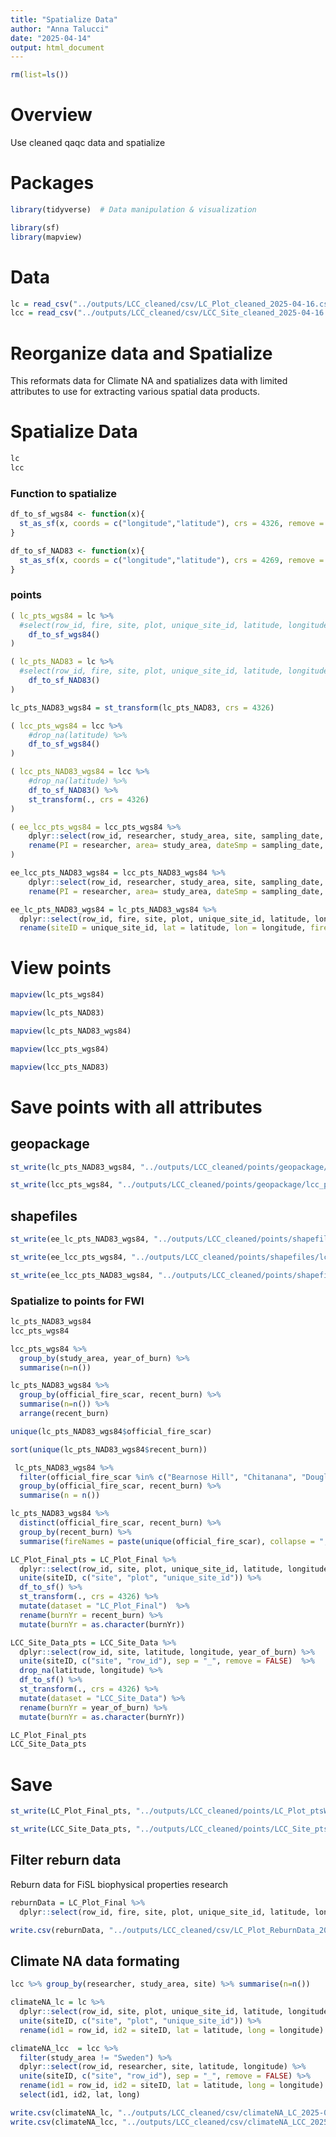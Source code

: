 ```yaml
---
title: "Spatialize Data"
author: "Anna Talucci"
date: "2025-04-14"
output: html_document
---
```


```r
rm(list=ls())
```

# Overview

Use cleaned qaqc data and spatialize



# Packages
```r
library(tidyverse)  # Data manipulation & visualization

library(sf)
library(mapview)
```


# Data

```r
lc = read_csv("../outputs/LCC_cleaned/csv/LC_Plot_cleaned_2025-04-16.csv")
lcc = read_csv("../outputs/LCC_cleaned/csv/LCC_Site_cleaned_2025-04-16.csv")
```

# Reorganize data and Spatialize

This reformats data for Climate NA and spatializes data with limited attributes to use for extracting various spatial data products. 



# Spatialize Data

```r
lc
lcc
```
### Function to spatialize

```r
df_to_sf_wgs84 <- function(x){
  st_as_sf(x, coords = c("longitude","latitude"), crs = 4326, remove = FALSE) # X. Walker states crs epsg:3338 but it ends up in the ocean 
}
```

```r
df_to_sf_NAD83 <- function(x){
  st_as_sf(x, coords = c("longitude","latitude"), crs = 4269, remove = FALSE) # X. Walker states crs epsg:3338 but it ends up in the ocean 
}
```

### points

```r
( lc_pts_wgs84 = lc %>% 
  #select(row_id, fire, site, plot, unique_site_id, latitude, longitude, recent_burn) %>% 
    df_to_sf_wgs84() 
)
```

```r
( lc_pts_NAD83 = lc %>% 
  #select(row_id, fire, site, plot, unique_site_id, latitude, longitude, recent_burn) %>% 
    df_to_sf_NAD83() 
)
```

```r
lc_pts_NAD83_wgs84 = st_transform(lc_pts_NAD83, crs = 4326)
```

```r
( lcc_pts_wgs84 = lcc %>% 
    #drop_na(latitude) %>%
    df_to_sf_wgs84() 
)
```

```r
( lcc_pts_NAD83_wgs84 = lcc %>% 
    #drop_na(latitude) %>%
    df_to_sf_NAD83() %>%
    st_transform(., crs = 4326)
)
```

```r
( ee_lcc_pts_wgs84 = lcc_pts_wgs84 %>% 
    dplyr::select(row_id, researcher, study_area, site, sampling_date, year_of_burn, latitude, longitude) %>%
    rename(PI = researcher, area= study_area, dateSmp = sampling_date, burnYr = year_of_burn, lat = latitude, lon = longitude)
)
```
```r
ee_lcc_pts_NAD83_wgs84 = lcc_pts_NAD83_wgs84 %>% 
    dplyr::select(row_id, researcher, study_area, site, sampling_date, year_of_burn, latitude, longitude) %>%
    rename(PI = researcher, area= study_area, dateSmp = sampling_date, burnYr = year_of_burn, lat = latitude, lon = longitude)
```

```r
ee_lc_pts_NAD83_wgs84 = lc_pts_NAD83_wgs84 %>% 
  dplyr::select(row_id, fire, site, plot, unique_site_id, latitude, longitude, recent_burn, official_fire_scar) %>% 
  rename(siteID = unique_site_id, lat = latitude, lon = longitude, fireYr = recent_burn, fireNm = official_fire_scar)
```

# View points

```r
mapview(lc_pts_wgs84)
```

```r
mapview(lc_pts_NAD83)
```

```r
mapview(lc_pts_NAD83_wgs84)
```

```r
mapview(lcc_pts_wgs84)
```

```r
mapview(lcc_pts_NAD83)
```

# Save points with all attributes

## geopackage

```r
st_write(lc_pts_NAD83_wgs84, "../outputs/LCC_cleaned/points/geopackage/lc_pts_NAD83_wgs84_2025-04-16.gpkg", )
```

```r
st_write(lcc_pts_wgs84, "../outputs/LCC_cleaned/points/geopackage/lcc_pts_wgs84_2025-04-16.gpkg")
```

## shapefiles
```r
st_write(ee_lc_pts_NAD83_wgs84, "../outputs/LCC_cleaned/points/shapefiles/lc_pts_NAD83_wgs84_2025-04-16.shp", driver="ESRI Shapefile")
```

```r
st_write(ee_lcc_pts_wgs84, "../outputs/LCC_cleaned/points/shapefiles/lcc_pts_wgs84_2025-04-16.shp", driver="ESRI Shapefile")
```

```r
st_write(ee_lcc_pts_NAD83_wgs84, "../outputs/LCC_cleaned/points/shapefiles/lcc_pts_NAD83_wgs84_2025-04-16.shp", driver="ESRI Shapefile")
```

### Spatialize to points for FWI

```r
lc_pts_NAD83_wgs84
lcc_pts_wgs84
```


```r
lcc_pts_wgs84 %>% 
  group_by(study_area, year_of_burn) %>% 
  summarise(n=n())
```

```r
lc_pts_NAD83_wgs84 %>% 
  group_by(official_fire_scar, recent_burn) %>% 
  summarise(n=n()) %>%
  arrange(recent_burn)
```

```r
unique(lc_pts_NAD83_wgs84$official_fire_scar)
```

```r
sort(unique(lc_pts_NAD83_wgs84$recent_burn))
```
```r
 lc_pts_NAD83_wgs84 %>% 
  filter(official_fire_scar %in% c("Bearnose Hill", "Chitanana", "Douglas", "Frozen Calf", "U.S. Creek")) %>%
  group_by(official_fire_scar, recent_burn) %>% 
  summarise(n = n())
```

```r
lc_pts_NAD83_wgs84 %>% 
  distinct(official_fire_scar, recent_burn) %>% 
  group_by(recent_burn) %>% 
  summarise(fireNames = paste(unique(official_fire_scar), collapse = ", "))
```


```r
LC_Plot_Final_pts = LC_Plot_Final %>% 
  dplyr::select(row_id, site, plot, unique_site_id, latitude, longitude, recent_burn) %>%
  unite(siteID, c("site", "plot", "unique_site_id")) %>%
  df_to_sf() %>% 
  st_transform(., crs = 4326) %>%
  mutate(dataset = "LC_Plot_Final")  %>%
  rename(burnYr = recent_burn) %>%
  mutate(burnYr = as.character(burnYr))
```

```r

LCC_Site_Data_pts = LCC_Site_Data %>% 
  dplyr::select(row_id, site, latitude, longitude, year_of_burn) %>%
  unite(siteID, c("site", "row_id"), sep = "_", remove = FALSE)  %>% 
  drop_na(latitude, longitude) %>%
  df_to_sf() %>% 
  st_transform(., crs = 4326) %>%
  mutate(dataset = "LCC_Site_Data") %>%
  rename(burnYr = year_of_burn) %>%
  mutate(burnYr = as.character(burnYr))
```

```r
LC_Plot_Final_pts
LCC_Site_Data_pts
```



# Save

```r
st_write(LC_Plot_Final_pts, "../outputs/LCC_cleaned/points/LC_Plot_ptsWGS84_2025-04-02.shp", driver="ESRI Shapefile")
```

```r
st_write(LCC_Site_Data_pts, "../outputs/LCC_cleaned/points/LCC_Site_ptsWGS84_2025-04-02.shp", driver="ESRI Shapefile")
```

## Filter reburn data

Reburn data for FiSL biophysical properties research

```r
reburnData = LC_Plot_Final %>% 
  dplyr::select(row_id, fire, site, plot, unique_site_id, latitude, longitude, recent_burn, second_burn, triple_burn, reburn_age_original_estimate, reburn_class_final)
```

```r
write.csv(reburnData, "../outputs/LCC_cleaned/csv/LC_Plot_ReburnData_2025-04-02.csv")
```

## Climate NA data formating

```r
lcc %>% group_by(researcher, study_area, site) %>% summarise(n=n())
```

```r
climateNA_lc = lc %>% 
  dplyr::select(row_id, site, plot, unique_site_id, latitude, longitude) %>%
  unite(siteID, c("site", "plot", "unique_site_id")) %>%
  rename(id1 = row_id, id2 = siteID, lat = latitude, long = longitude) 

```

```r
climateNA_lcc  = lcc %>% 
  filter(study_area != "Sweden") %>%
  dplyr::select(row_id, researcher, site, latitude, longitude) %>%
  unite(siteID, c("site", "row_id"), sep = "_", remove = FALSE) %>%
  rename(id1 = row_id, id2 = siteID, lat = latitude, long = longitude) %>%
  select(id1, id2, lat, long)
```

```r
write.csv(climateNA_lc, "../outputs/LCC_cleaned/csv/climateNA_LC_2025-04-15.csv", row.names = FALSE)
write.csv(climateNA_lcc, "../outputs/LCC_cleaned/csv/climateNA_LCC_2025-04-15.csv", row.names = FALSE)
```

